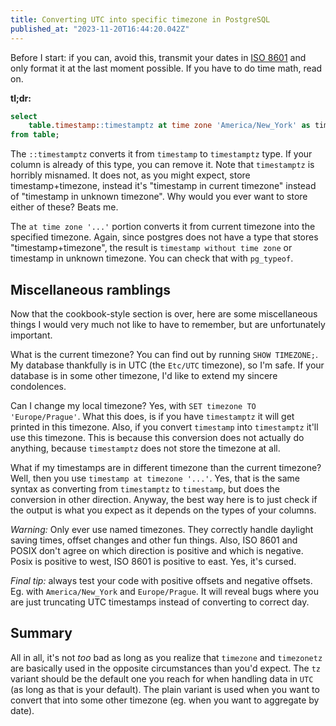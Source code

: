 ```yaml
---
title: Converting UTC into specific timezone in PostgreSQL
published_at: "2023-11-20T16:44:20.042Z"
---
```


Before I start: if you can, avoid this, transmit your dates in [ISO 8601](https://en.wikipedia.org/wiki/ISO_8601)
and only format it at the last moment possible. If you have to do time math,
read on.

**tl;dr:**

```sql
select
    table.timestamp::timestamptz at time zone 'America/New_York' as timestamp_et
from table;
```

The `::timestamptz` converts it from `timestamp` to `timestamptz` type. If your
column is already of this type, you can remove it. Note that `timestamptz` is
horribly misnamed. It does not, as you might expect, store timestamp+timezone,
instead it's "timestamp in current timezone" instead of "timestamp in unknown
timezone". Why would you ever want to store either of these? Beats me.

The `at time zone '...'` portion converts it from current timezone into the
specified timezone. Again, since postgres does not have a type that stores
"timestamp+timezone", the result is `timestamp without time zone` or timestamp
in unknown timezone. You can check that with `pg_typeof`.

## Miscellaneous ramblings

Now that the cookbook-style section is over, here are some miscellaneous things
I would very much not like to have to remember, but are unfortunately important.

What is the current timezone? You can find out by running `SHOW TIMEZONE;`. My
database thankfully is in UTC (the `Etc/UTC` timezone), so I'm safe. If your
database is in some other timezone, I'd like to extend my sincere condolences.

Can I change my local timezone? Yes, with `SET timezone TO 'Europe/Prague'`.
What this does, is if you have `timestamptz` it will get printed in this timezone.
Also, if you convert `timestamp` into `timestamptz` it'll use this timezone.
This is because this conversion does not actually do anything, because `timestamptz`
does not store the timezone at all.

What if my timestamps are in different timezone than the current timezone? Well,
then you use `timestamp at timezone '...'`. Yes, that is the same syntax as
converting from `timestamptz` to `timestamp`, but does the conversion in other
direction. Anyway, the best way here is to just check if the output is what you
expect as it depends on the types of your columns.

*Warning:* Only ever use named timezones. They correctly handle daylight saving
times, offset changes and other fun things. Also, ISO 8601 and POSIX don't agree
on which direction is positive and which is negative. Posix is positive to west,
ISO 8601 is positive to east. Yes, it's cursed.

*Final tip:* always test your code with positive offsets and negative offsets. Eg.
with `America/New_York` and `Europe/Prague`. It will reveal bugs where you are
just truncating UTC timestamps instead of converting to correct day.

## Summary

All in all, it's not *too* bad as long as you realize that `timezone` and
`timezonetz` are basically used in the opposite circumstances than you'd expect.
The `tz` variant should be the default one you reach for when handling data in `UTC` (as
long as that is your default). The plain variant is used when you want to convert
that into some other timezone (eg. when you want to aggregate by date).
